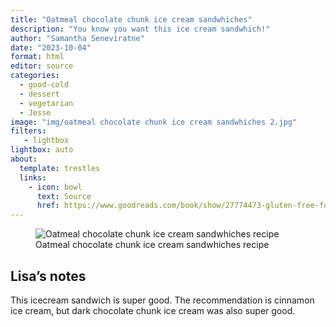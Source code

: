 ```yaml
---
title: "Oatmeal chocolate chunk ice cream sandwhiches"
description: "You know you want this ice cream sandwhich!"
author: "Samantha Seneviratne"
date: "2023-10-04"
format: html
editor: source
categories:
  - good-cold
  - dessert
  - vegetarian
  - Jesse
image: "img/oatmeal chocolate chunk ice cream sandwhiches 2.jpg"
filters:
   - lightbox
lightbox: auto
about:
  template: trestles
  links:
    - icon: bowl
      text: Source
      href: https://www.goodreads.com/book/show/27774473-gluten-free-for-good
---
```


![Oatmeal chocolate chunk ice cream sandwhiches recipe](img/oatmeal chocolate chunk ice cream sandwhiches.jpg)

## Lisa's notes

This icecream sandwich is super good. The recommendation is cinnamon ice cream, but dark chocolate chunk ice cream was also super good. 
